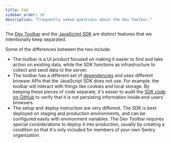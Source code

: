 ```yaml
---
title: FAQ
sidebar_order: 30
description: "Frequently asked questions about the Dev Toolbar."
---
```


<Expandable title="Are there plans to include the Dev Toolbar in the JavaScript SDK?">

The [Dev Toolbar](https://github.com/getsentry/sentry-toolbar) and the [JavaScript SDK](https://github.com/getsentry/sentry-javascript) are distinct features that we intentionally keep separated.

Some of the differences between the two include:
  - The toolbar is a UI product focused on making it easier to find and take action on existing data, while the SDK functions as infrastructure to collect and send data to the server.
  - The toolbar has a different set of [dependencies](https://github.com/getsentry/sentry-toolbar/blob/main/package.json) and uses different browser APIs that the JavaScript SDK does not use. For example: the toolbar will interact with things like cookies and local storage. By keeping these pieces of code separate, it's easier to audit the [SDK code on GitHub](https://github.com/getsentry/sentry-javascript) to verify that it is not persisting information inside end-users' browsers.
  - The setup and deploy instruction are very different. The SDK is best deployed on staging and production environments, and can be configured easily with environment variables. The Dev Toolbar requires special considerations to deploy it into production, usually by creating a condition so that it's only included for members of your own Sentry organization.

</Expandable>

